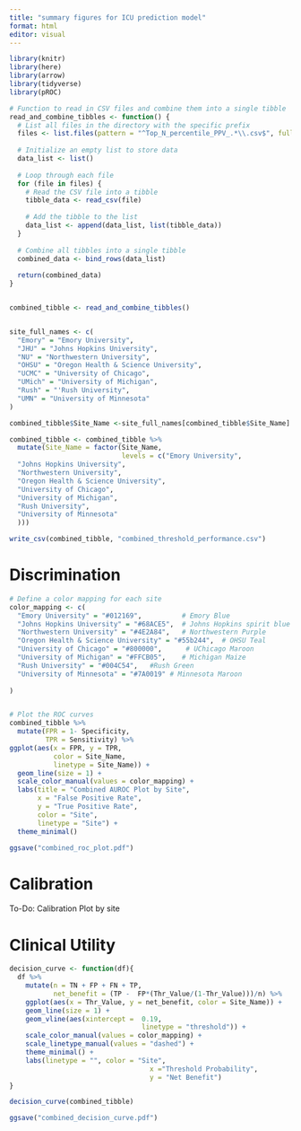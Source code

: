 ```yaml
---
title: "summary figures for ICU prediction model"
format: html
editor: visual
---
```


```r
library(knitr)
library(here)
library(arrow)
library(tidyverse)
library(pROC)
```

```r
# Function to read in CSV files and combine them into a single tibble
read_and_combine_tibbles <- function() {
  # List all files in the directory with the specific prefix
  files <- list.files(pattern = "^Top_N_percentile_PPV_.*\\.csv$", full.names = TRUE)
  
  # Initialize an empty list to store data
  data_list <- list()
  
  # Loop through each file
  for (file in files) {
    # Read the CSV file into a tibble
    tibble_data <- read_csv(file)
    
    # Add the tibble to the list
    data_list <- append(data_list, list(tibble_data))
  }
  
  # Combine all tibbles into a single tibble
  combined_data <- bind_rows(data_list)
  
  return(combined_data)
}


combined_tibble <- read_and_combine_tibbles()


site_full_names <- c(
  "Emory" = "Emory University",
  "JHU" = "Johns Hopkins University",
  "NU" = "Northwestern University",
  "OHSU" = "Oregon Health & Science University",
  "UCMC" = "University of Chicago",
  "UMich" = "University of Michigan",
  "Rush" = "'Rush University",
  "UMN" = "University of Minnesota"
)

combined_tibble$Site_Name <-site_full_names[combined_tibble$Site_Name]

combined_tibble <- combined_tibble %>%
  mutate(Site_Name = factor(Site_Name, 
                            levels = c("Emory University",
  "Johns Hopkins University",
  "Northwestern University",
  "Oregon Health & Science University",
  "University of Chicago",
  "University of Michigan",
  "Rush University",
  "University of Minnesota"
  )))
```


```r
write_csv(combined_tibble, "combined_threshold_performance.csv")
```

# Discrimination

```r

# Define a color mapping for each site
color_mapping <- c(
  "Emory University" = "#012169",          # Emory Blue
  "Johns Hopkins University" = "#68ACE5",  # Johns Hopkins spirit blue
  "Northwestern University" = "#4E2A84",   # Northwestern Purple
  "Oregon Health & Science University" = "#55b244",  # OHSU Teal
  "University of Chicago" = "#800000",      # UChicago Maroon
  "University of Michigan" = "#FFCB05",    # Michigan Maize
  "Rush University" = "#004C54",   #Rush Green
  "University of Minnesota" = "#7A0019" # Minnesota Maroon
  
)


# Plot the ROC curves
combined_tibble %>%
  mutate(FPR = 1- Specificity,
         TPR = Sensitivity) %>%
ggplot(aes(x = FPR, y = TPR, 
           color = Site_Name, 
           linetype = Site_Name)) +
  geom_line(size = 1) +
  scale_color_manual(values = color_mapping) +
  labs(title = "Combined AUROC Plot by Site",
       x = "False Positive Rate",
       y = "True Positive Rate",
       color = "Site",
       linetype = "Site") +
  theme_minimal()

ggsave("combined_roc_plot.pdf")
```

# Calibration

To-Do: Calibration Plot by site

# Clinical Utility

```r
decision_curve <- function(df){
  df %>%
    mutate(n = TN + FP + FN + TP,
           net_benefit = (TP -  FP*(Thr_Value/(1-Thr_Value)))/n) %>%
    ggplot(aes(x = Thr_Value, y = net_benefit, color = Site_Name)) +
    geom_line(size = 1) + 
    geom_vline(aes(xintercept =  0.19, 
                                 linetype = "threshold")) +
    scale_color_manual(values = color_mapping) + 
    scale_linetype_manual(values = "dashed") +
    theme_minimal() + 
    labs(linetype = "", color = "Site",
                                   x ="Threshold Probability",
                                   y = "Net Benefit")
}

decision_curve(combined_tibble)

ggsave("combined_decision_curve.pdf")
```
